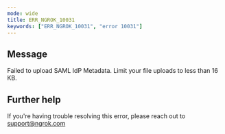 ```yaml
---
mode: wide
title: ERR_NGROK_10031
keywords: ["ERR_NGROK_10031", "error 10031"]
---
```


## Message

Failed to upload SAML IdP Metadata. Limit your file uploads to less than 16 KB.

## Further help

If you're having trouble resolving this error, please reach out to [support@ngrok.com](mailto:support@ngrok.com?subject=Help%20with%20ERR_NGROK_10031)
